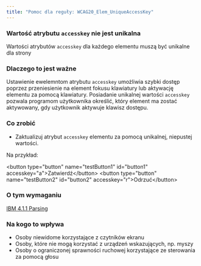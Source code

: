 ```yaml
---
title: "Pomoc dla reguły: WCAG20_Elem_UniqueAccessKey"
---
```


<div className="toolHelp">
<Row>
<Column colLg={16} colMd={8} colSm={4} className="toolHead">

### Wartość atrybutu `accesskey` nie jest unikalna

<div id="locLevel"></div>

Wartości atrybutów `accesskey` dla każdego elementu muszą być unikalne dla strony

</Column>
</Row>
<Row>
<Column colLg={11} colMd={5} colSm={4} className="toolMain">

### Dlaczego to jest ważne

Ustawienie ewelemntom atrybutu `accesskey` umożliwia szybki dostęp poprzez przeniesienie na element fokusu klawiatury lub aktywację elementu za pomocą klawiatury. Posiadanie unikalnej wartości `accesskey` pozwala programom użytkownika określić, który element ma zostać aktywowany, gdy użytkownik aktywuje klawisz dostępu.


<div id="locSnippet"></div>

### Co zrobić

* Zaktualizuj atrybut `accesskey` elementu za pomocą unikalnej, niepustej wartości.

Na przykład:

<CodeSnippet type="multi" light={true}> &lt;button type="button" name="testButton1" id="button1" accesskey="a"&gt;Zatwierdź&lt;/button&gt;
 &lt;button type="button" name="testButton2" id="button2" accesskey="r"&gt;Odrzuć&lt;/button&gt;
 </CodeSnippet>

</Column>
<Column colLg={5} colMd={3} colSm={4} className="toolLeft">

### O tym wymaganiu

[IBM 4.1.1 Parsing](http://www.ibm.com/able/guidelines/ci162/parsing.html)

### Na kogo to wpływa

* Osoby niewidome korzystające z czytników ekranu
* Osoby, które nie mogą korzystać z urządzeń wskazujących, np. myszy
* Osoby o ograniczonej sprawności ruchowej korzystające ze sterowania za pomocą głosu

</Column>
</Row>
</div>

